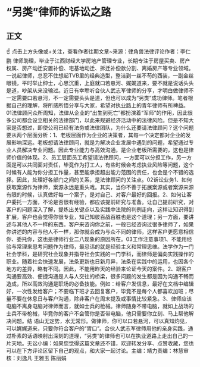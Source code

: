 # “另类”律师的诉讼之路
## 正文
☝ 点击上方头像或+关注，查看作者往期文章~来源：律角兽法律评论作者：李仁鹏 律师助理，毕业于江西财经大学房地产管理专业，长期专注于房屋买卖、房产权属、房产动迁安置补偿、宅基地动迁、拆迁补偿款分割、离婚房产等专业领域。一说起律师，总忍不住想起TVB里的经典造型，整洁到一丝不苟的西装，一副金丝眼镜，平时举止绅士，心思沉重，上庭就口若悬河、娓娓道来，要不就是说话头头是道，吵架从来没输过。近日有幸聆听合伙人武志军律师的分享，才明白做律师不一定需要口若悬河，不一定需要头头是道，但也可以成为“另类”成功律师。笔者根据自己的理解，将所感所悟分享与大家，希望对执业路上的青年律师有所裨益。01法律顾问众所周知，法律从企业的“出生到死亡”都扮演着“军师”的作用，因此很多公司都会设立相关的法律部门，以此来规避经济活动中的法律风险。但是不知大家是否想过，即使公司已经有法务或法律团队，为什么还要请法律顾问？这个问题要从两个层面分析：1、老板层面作为企业的决策者，其每一个决定都对企业的发展影响深远。老板想请法律顾问，就是为解决企业发展中遇到的问题，希望通过专业人员解决专业问题。因此专业能力与高效沟通，是企业老板所需要的，这也是律师价值的体现。2、员工层面员工希望请法律顾问，一方面可以分担工作，另一方面是可以共同面对责任，毕竟作为打工人，有些时候会考虑执业风险等问题，这个时候有人能为你分担工作量，甚至能承担超出能力范围的责任，也会是个不错的选择。因此，处理好各部门之间的关系，是法律顾问的关注点。02诉讼业务1、如何获取案源作为律师，案源永远是重头戏。其实，当你不善于拓展案源或者案源来源有限的时候，认真做好每一个案子，是对自己、对客户最好的回报。2、如何让客户委托一方面，不论是否很有经验，都应该提前研究与准备。让自己提前研究，对客户的问题深入了解，提炼出关键点以及实践中法院的判例走向，这样让知识得到扩展，客户也会觉得你很专业，知己知彼百战百胜也是这个道理；另一方面，要讲述与其他人不一样的东西。客户来咨询你之前，一般已经咨询过很多律师了，如果你讲述的内容与他人不一样，那你就会成为与众不同的律师，这样客户更愿意相信你、委托你，这也是律师行业二八现象的原因所在。03工作注意事项1、不能用经验与常理来思考问题作为律师，最忌讳的就是经验主义和常理思维。法学作为一门社会学科，是研究社会现象并指导社会实践的一门学科，而律师是偏向实践操作的职业。随着社会快速发展，法条更新也日新月异，法条在实践中的运用，也因各个地方的差异，略有不同。因此，不能用昨天的经验来论证今天的案件。2、跟客户沟通要高效、便捷沟通是人与人交往的桥梁，很多问题的发生都是因为沟通不畅而造成，所以高效沟通是职场的必备技能。例如：给客户发信息，最好在文档中编辑好，一次性发给客户；不要临下班才去回复客户，毕竟不是每个人都喜欢加班；尽量不要在休息日与客户沟通，除非客户在周末提及或事情比较紧急。3、律师应该电脑不离身电脑对律师而言，就如士兵的枪械。律师随身不带电脑，就如上战场的士兵不带枪械，毕竟你的客户不会管你是否带电脑，他只需要你立刻、马上帮他解决问题。结 语山无定势，水无常形。做律师，你可以口若悬河，可以真知灼见，可以娓娓道来，只要你符合客户的“胃口”。合伙人武志军律师用他的亲身实践，通过朴素的话语映射出深刻的道理，“另类”的律师也可以在执业道路上走出自己的一片天地。无讼小编：如果您觉得这篇文章还不错，欢迎转发分享、点赞收藏，您也可以在下方评论区留下自己的观点，和大家一起讨论。主编：靖力责编：林慧审核：刘逸凡 王雅玉 陈丽娟 